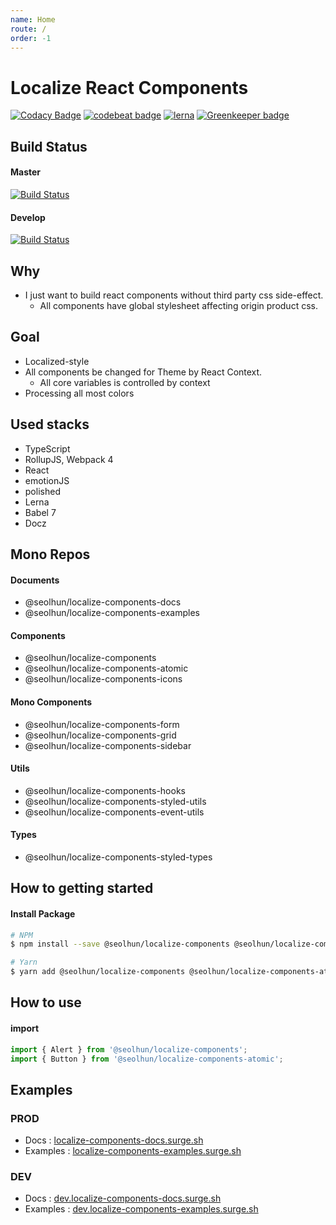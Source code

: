 ```yaml
---
name: Home
route: /
order: -1
---
```

# Localize React Components

[![Codacy Badge](https://api.codacy.com/project/badge/Grade/87c0d9f96fc74d94b60c0c397a6b30c6)](https://www.codacy.com/app/shun10114/localize-components?utm_source=github.com&amp;utm_medium=referral&amp;utm_content=Seolhun/localize-components&amp;utm_campaign=Badge_Grade)
[![codebeat badge](https://codebeat.co/badges/2ab413e3-946a-4719-bb75-07e76851cbba)](https://codebeat.co/projects/github-com-seolhun-localize-components-master)
[![lerna](https://img.shields.io/badge/maintained%20with-lerna-cc00ff.svg)](https://lernajs.io/) [![Greenkeeper badge](https://badges.greenkeeper.io/Seolhun/localize-components.svg)](https://greenkeeper.io/)

## Build Status

#### Master
[![Build Status](https://travis-ci.com/Seolhun/localize-components.svg?branch=master)](https://travis-ci.com/Seolhun/localize-components)

#### Develop
[![Build Status](https://travis-ci.com/Seolhun/localize-components.svg?branch=develop)](https://travis-ci.com/Seolhun/localize-components)

## Why
- I just want to build react components without third party css side-effect.
  - All components have global stylesheet affecting origin product css.

## Goal
- Localized-style
- All components be changed for Theme by React Context.
  - All core variables is controlled by context
- Processing all most colors

## Used stacks
- TypeScript
- RollupJS, Webpack 4
- React
- emotionJS
- polished
- Lerna
- Babel 7
- Docz

## Mono Repos
#### Documents
- @seolhun/localize-components-docs
- @seolhun/localize-components-examples

#### Components
- @seolhun/localize-components
- @seolhun/localize-components-atomic
- @seolhun/localize-components-icons

#### Mono Components
- @seolhun/localize-components-form
- @seolhun/localize-components-grid
- @seolhun/localize-components-sidebar

#### Utils
- @seolhun/localize-components-hooks
- @seolhun/localize-components-styled-utils
- @seolhun/localize-components-event-utils

#### Types
- @seolhun/localize-components-styled-types


## How to getting started
#### Install Package


```bash
# NPM
$ npm install --save @seolhun/localize-components @seolhun/localize-components-atomic

# Yarn
$ yarn add @seolhun/localize-components @seolhun/localize-components-atomic
```

## How to use
#### import
```js
import { Alert } from '@seolhun/localize-components';
import { Button } from '@seolhun/localize-components-atomic';
```

## Examples
### PROD
- Docs : [localize-components-docs.surge.sh](http://localize-components-docs.surge.sh/#/)
- Examples : [localize-components-examples.surge.sh](http://localize-components-examples.surge.sh/#/)

### DEV
- Docs : [dev.localize-components-docs.surge.sh](http://dev.localize-components-docs.surge.sh/#/)
- Examples : [dev.localize-components-examples.surge.sh](http://dev.localize-components-examples.surge.sh/#/)
